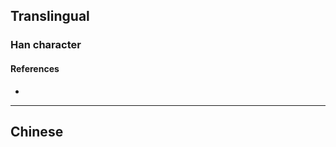 {{character info/new}}
{{also|濁}}
==Translingual==

===Han character===
{{Han char|rn=85|rad=水|as=06|sn=9|four=|canj=ELMI|ids=⿰氵虫}}

====References====
* {{Han ref|kx=0623.171|hdz=31607.010|uh=6D4A|ud=27978}}

----

==Chinese==
{{zh-see|濁}}